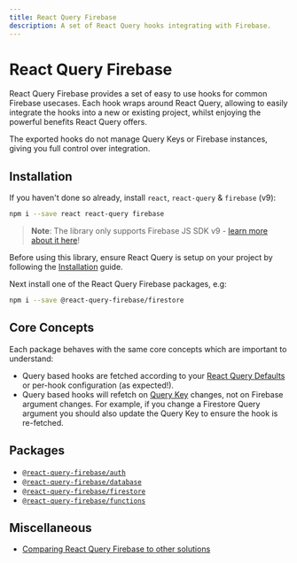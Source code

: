 ```yaml
---
title: React Query Firebase
description: A set of React Query hooks integrating with Firebase.
---
```


# React Query Firebase

React Query Firebase provides a set of easy to use hooks for common Firebase usecases. Each hook wraps around React Query, allowing to easily integrate the hooks into a new or existing project, whilst enjoying the powerful benefits React Query offers.

The exported hooks do not manage Query Keys or Firebase instances, giving you full control over integration.

## Installation

If you haven't done so already, install `react`, `react-query` & `firebase` (v9):

```bash
npm i --save react react-query firebase
```

> **Note**: The library only supports Firebase JS SDK v9 - [learn more about it here](https://firebase.googleblog.com/2021/08/the-new-firebase-js-sdk-now-ga.html)!

Before using this library, ensure React Query is setup on your project by following the [Installation](https://react-query.tanstack.com/quick-start) guide.

Next install one of the React Query Firebase packages, e.g:

```bash
npm i --save @react-query-firebase/firestore
```

## Core Concepts

Each package behaves with the same core concepts which are important to understand:

- Query based hooks are fetched according to your [React Query Defaults](https://react-query.tanstack.com/guides/important-defaults) or per-hook configuration (as expected!).
- Query based hooks will refetch on [Query Key](https://react-query.tanstack.com/guides/query-keys) changes, not on Firebase argument changes. For example, if you change a Firestore Query argument you should also update the Query Key to ensure the hook is re-fetched.

## Packages

- [`@react-query-firebase/auth`](/auth)
- [`@react-query-firebase/database`](/database)
- [`@react-query-firebase/firestore`](/firestore)
- [`@react-query-firebase/functions`](/functions)

## Miscellaneous

- [Comparing React Query Firebase to other solutions](/comparison)
